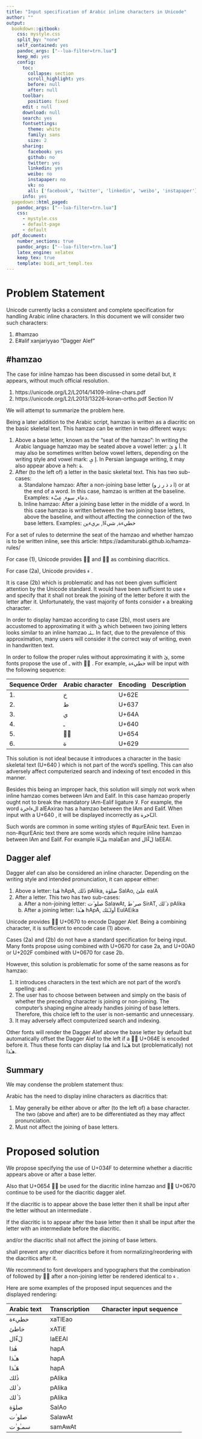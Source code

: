 ```yaml
---
title: "Input specification of Arabic inline characters in Unicode"
author: ""
output:
  bookdown::gitbook:
    css: mystyle.css
    split_by: "none"
    self_contained: yes
    pandoc_args: ["--lua-filter=trn.lua"]
    keep_md: yes
    config:
      toc:
        collapse: section
        scroll_highlight: yes
        before: null
        after: null
      toolbar:
        position: fixed
      edit : null
      download: null
      search: yes
      fontsettings:
        theme: white
        family: sans
        size: 2
      sharing:
        facebook: yes
        github: no
        twitter: yes
        linkedin: yes
        weibo: no
        instapaper: no
        vk: no
        all: ['facebook', 'twitter', 'linkedin', 'weibo', 'instapaper']
      info: yes
  pagedown::html_paged:
    pandoc_args: ["--lua-filter=trn.lua"]
    css:
      - mystyle.css
      - default-page
      - default
  pdf_document:
    number_sections: true
    pandoc_args: ["--lua-filter=trn.lua"]
    latex_engine: xelatex
    keep_tex: true
    template: bidi_art_templ.tex
---
```


# Problem Statement

Unicode currently lacks a consistent and complete specification for handling Arabic inline characters. In this document we will consider two such characters:

1. [#hamzao]{.trn}
2. [E#alif xanjariyyao]{.trn} "Dagger Alef"

## [#hamzao]{.trn}

The case for inline [hamzao]{.trn} has been discussed in some detail but, it appears, without much official resolution.

1. https://unicode.org/L2/L2014/14109-inline-chars.pdf
2. https://unicode.org/L2/L2013/13226-koran-ortho.pdf Section IV

We will attempt to summarize the problem here.

Being a later addition to the Arabic script, [hamzao]{.trn} is written as a diacritic on the basic skeletal text. This [hamzao]{.trn} can be written in two different ways:

1. Above a base letter, known as the “seat of the [hamzao]{.trn}”: In writing the Arabic language [hamzao]{.trn} may be seated above a vowel letter: [أ ؤ ئ]{.ar}. It may also be sometimes written below vowel letters, depending on the writing style and vowel mark: [إ ىٕ]{.ar}. In Persian language writing, it may also appear above a heh: [هٔ]{.ar}.
2. After (to the left of) a letter in the basic skeletal text. This has two sub-cases:
   a. Standalone [hamzao]{.trn}: After a non-joining base letter ([ا د ذ ر ز و]{.ar}) or at the end of a word. In this case, [hamzao]{.trn} is written at the baseline. Examples: [دعاء]{.ar}, [سوء]{.ar}, [عِبْء]{.ar}.
   b. Inline [hamzao]{.trn}: After a joining base letter in the middle of a word. In this case [hamzao]{.trn} is written between the two joining base letters, above the baseline, and without affecting the connection of the two base letters. Examples: [خطيءة]{.ar}, [شيءًا]{.ar}, [بريءين]{.ar}

For a set of rules to determine the seat of the [hamzao]{.trn} and whether [hamzao]{.trn} is to be written inline, see this article: https://adamiturabi.github.io/hamza-rules/

For case (1), Unicode provides [◌ٔ]{.ar} \textsc{U+0654 arabic hamza above} and [◌ٕ]{.ar} \textsc{U+0655 arabic hamza below} as combining diacritics.

For case (2a), Unicode provides [ء]{.ar} \textsc{U+0621 arabic letter hamza}.

It is case (2b) which is problematic and has not been given sufficient attention by the Unicode standard. It would have been sufficient to use [ء]{.ar} \textsc{U+0621 arabic letter hamza} and specify that it shall not break the joining of the letter before it with the letter after it. Unfortunately, the vast majority of fonts consider [ء]{.ar} \textsc{U+0621 arabic letter hamza} a breaking character.

In order to display [hamzao]{.trn} according to case (2b), most users are accustomed to approximating it with [ئ]{.ar} \textsc{U+0626 arabic letter yeh with hamza above} which between two joining letters looks similar to an inline [hamzao]{.trn} [ـئـ]{.ar}. In fact, due to the prevalence of this approximation, many users will consider it the correct way of writing, even in handwritten text.

In order to follow the proper rules without approximating it with [ئ]{.ar}, some fonts propose the use of [ـ]{.ar} \textsc{U+0640 arabic tatweel} with [◌ٔ]{.ar} \textsc{U+0654 arabic hamza above}. For example, [خطيءة]{.ar} will be input with the following sequence:

Sequence Order | Arabic character | Encoding | Description
:--|:------|:--------|:------
1. |[خ]{.ar}| U+62E | \textsc{arabic letter khah}
2. |[ط]{.ar}| U+637 | \textsc{arabic letter tah}
3. |[ي]{.ar}| U+64A | \textsc{arabic letter yeh}
4. |[ـ]{.ar}| U+640 | \textsc{arabic tatweel}
5. |[◌ٔ]{.ar}| U+654 | \textsc{arabic hamza above}
6. |[ة]{.ar}| U+629 | \textsc{arabic letter teh marbuta}

This solution is not ideal because it introduces a character in the basic skeletal text (U+640 \textsc{arabic tatweel}) which is not part of the word’s spelling. This can also adversely affect computerized search and indexing of text encoded in this manner.

Besides this being an improper hack, this solution will simply not work when inline [hamzao]{.trn} comes between [lAm]{.trn} and [Ealif]{.trn}. In this case [hamzao]{.trn} properly ought not to break the mandatory [lAm]{.trn}-[Ealif]{.trn} ligature [لا]{.ar}. For example, the word [الءاخرة]{.ar} [alEAxirao]{.trn} has a [hamzao]{.trn} between the [lAm]{.trn} and [Ealif]{.trn}. When input with a U+640 \textsc{arabic tatweel}, it will be displayed incorrectly as [الـٔاخرة]{.ar}.

Such words are common in some writing styles of [#qurEAn]{.trn2}ic text. Even in non-[#qurEAn]{.trn2}ic text there are some words which require inline [hamzao]{.trn} between [lAm]{.trn} and [Ealif]{.trn}. For example [مَلَءًا]{.ar} [malaEan]{.trn} and [لَءَّال]{.ar} [laEEAl]{.trn}.

## Dagger alef

Dagger alef can also be considered an inline character. Depending on the writing style and intended pronunciation, it can appear either:

1. Above a letter: [هٰذا]{.ar} [hApA]{.trn}, [ذٰلك]{.ar} [pAlika]{.trn}, [صلوٰة]{.ar} [SalAo]{.trn}, [علىٰ]{.ar} [ealA]{.trn}
2. After a letter. This two has two sub-cases:
   a. After a non-joining letter: [صلو ٰت]{.ar} [SalawAt]{.trn}, [صر ٰط]{.ar} [SirAT]{.trn}, [ذ ٰلك]{.ar} [pAlika]{.trn}
   b. After a joining letter: [هـٰذا]{.ar} [hApA]{.trn}, [أولـٰئك]{.ar} [EulAEika]{.trn}

Unicode provides [◌ٰ]{.ar} U+0670 \textsc{arabic superscript alef} to encode Dagger Alef. Being a combining character, it is sufficient to encode case (1) above.

Cases (2a) and (2b) do not have a standard specification for being input. Many fonts propose using \textsc{U+0640 arabic tatweel} combined with U+0670 \textsc{arabic superscript alef} for case 2a, and U+00A0 \textsc{no-break space (nbsp)} or U+202F \textsc{narrow no-break space (nnbsp)} combined with U+0670 \textsc{arabic superscript alef} for case 2b.

However, this solution is problematic for some of the same reasons as for [hamzao]{.trn}:

1. It introduces characters in the text which are not part of the word’s spelling: \textsc{tatweel} and \textsc{nbsp/nnbsp}.
2. The user has to choose between between \textsc{tatweel} and \textsc{nbsp/nnbsp} simply on the basis of whether the preceding character is joining or non-joining. The computer’s shaping engine already handles joining of base letters. Therefore, this choice left to the user is non-semantic and unnecessary.
3. It may adversely affect computerized search and indexing.

Other fonts will render the Dagger Alef above the base letter by default but automatically offset the Dagger Alef to the left if a [◌َ]{.ar} U+064E \textsc{arabic fatha} is encoded before it. Thus these fonts can display [هٰذا]{.ar} and [هَـٰذا]{.ar} but (problematically) not [هـٰذا]{.ar}.

## Summary

We may condense the problem statement thus:

Arabic has the need to display inline characters as diacritics that:

1. May generally be either above or after (to the left of) a base character. The two (above and after) are to be differentiated as they may affect pronunciation.
2. Must not affect the joining of base letters.

# Proposed solution

We propose specifying the use of U+034F \textsc{combining grapheme joiner (cgj)} to determine whether a diacritic appears above or after a base letter.

Also that U+0654 [◌ٔ]{.ar} \textsc{U+0654 arabic hamza above} be used for the diacritic inline [hamzao]{.trn} and [◌ٰ]{.ar} U+0670 \textsc{arabic superscript alef} continue to be used for the diacritic dagger alef.

If the diacritic is to appear above the base letter then it shall be input after the letter without an intermediate \textsc{cgj}.

If the diacritic is to appear after the base letter then it shall be input after the letter with an intermediate \textsc{cgj} before the diacritic.

\textsc{cgj} and/or the diacritic shall not affect the joining of base letters.

\textsc{cgj} shall prevent any other diacritics before it from normalizing/reordering with the diacritics after it.

We recommend to font developers and typographers that the combination of \textsc{cgj} followed by [◌ٔ]{.ar} \textsc{U+0654 arabic hamza above} after a non-joining letter be rendered identical to [ء]{.ar} \textsc{U+0621 arabic letter hamza}.

Here are some examples of the proposed input sequences and the displayed rendering:

Arabic text | Transcription |Character input sequence
:-------|:---------|:---------------
[خطيءة]{.ar} | [xaTIEao]{.trn} | \textsc{khah, tah, yeh, cgj, hamza above, teh marbuta}
[خاطئ]{.ar}  | [xATiE]{.trn} | \textsc{khah, alef, tah, yeh, hamza above}
[لَءّال]{.ar}  | [laEEAl]{.trn} | \textsc{lam, fatha, cgj, hamza above, shaddah, alef, lam}
[هٰذا]{.ar}   | [hapA]{.trn} | \textsc{heh, superscript alef, thal, alef}
[هـٰذا]{.ar}  | [hapA]{.trn} | \textsc{heh, cgj, superscript alef, thal, alef}
[هَـٰذا]{.ar}  | [hapA]{.trn} | \textsc{heh, fatha, cgj, superscript alef, thal, alef}
[ذٰلك]{.ar}   | [pAlika]{.trn} | \textsc{thal, superscript alef, lam, kaf}
[ذ ٰلك]{.ar}  | [pAlika]{.trn} | \textsc{thal, cgj, superscript alef, lam, kaf}
[ذَ ٰلك]{.ar}  | [pAlika]{.trn} | \textsc{thal, fatha, cgj, superscript alef, lam, kaf}
[صلوٰة]{.ar}  | [SalAo]{.trn} | \textsc{sad, lam, waw, superscript alef, teh marbuta}
[صلو ٰت]{.ar} | [SalawAt]{.trn} | \textsc{sad, lam, waw, cgj, superscript alef, teh}
[سمـٰو ٰت]{.ar} | [samAwAt]{.trn} | \textsc{seen, meem, cgj, superscript alef, waw, cgj, superscript alef, teh}

